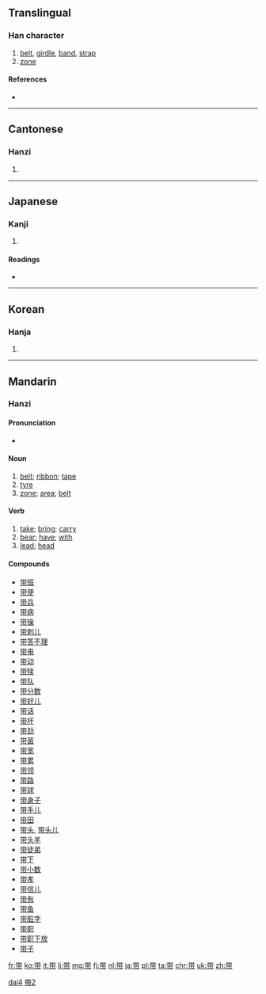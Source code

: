 {{also|帶}}
==Translingual==

===Han character===
{{Han char|rn=50|rad=巾|as=06|sn=9|four=|canj=廿十月中月 (TJBLB)}}

# [[belt]], [[girdle]], [[band]], [[strap]]
# [[zone]]

====References====
* {{Han ref|kx=0331.191|hdz=10736.090|uh=5E26|ud=24102}}

----

==Cantonese==

===Hanzi===
{{yue-hanzi|jyut=[[daai2]], [[daai3]]|y=daai2, daai3}}

# {{defn|lang=yue|sort=巾06}}

----

==Japanese==
{{ja-forms|[[帯]]|[[带]]|[[帶]]}}
===Kanji===
{{ja-kanji|grade=|rs=巾06}}

# {{defn|lang=ja|sort=巾06}}

====Readings====
* {{ja-readings|on=[[たい]] (tai)|kun=[[おび]] (obi), [[おびる]] (obiru)}}

----

==Korean==

===Hanja===
{{ko-hanja|hangeul=대|rv=dae|mr=tae}}

# {{defn|lang=ko|sort=巾06}}

----

==Mandarin==

===Hanzi===

====Pronunciation====
* {{audio|zh-dài.ogg|audio}}

====Noun====
{{cmn-noun|s|pin=[[dài]] ([[dai4]])|pint=dai4|tra=帶|sim=带|rs=巾06}}

# [[belt]]; [[ribbon]]; [[tape]]
# [[tyre]]
# [[zone]]; [[area]]; [[belt]]

====Verb====
{{cmn-verb|s|pin=[[dài]] ([[dai4]])|pint=dai4|tra=帶|sim=带|rs=巾06}}

# [[take]]; [[bring]]; [[carry]]
# [[bear]]; [[have]]; [[with]]
# [[lead]]; [[head]]

====Compounds====
* [[带班]]
* [[带便]]
* [[带兵]]
* [[带病]]
* [[带操]]
* [[带刺儿]]
* [[带答不理]]
* [[带电]]
* [[带动]]
* [[带犊]]
* [[带队]]
* [[带分数]]
* [[带好儿]]
* [[带话]]
* [[带坏]]
* [[带劲]]
* [[带菌]]
* [[带宽]]
* [[带累]]
* [[带领]]
* [[带路]]
* [[带球]]
* [[带身子]]
* [[带手儿]]
* [[带田]]
* [[带头]], [[带头儿]]
* [[带头羊]]
* [[带徒弟]]
* [[带下]]
* [[带小数]]
* [[带孝]]
* [[带信儿]]
* [[带有]]
* [[带鱼]]
* [[带脏字]]
* [[带职]]
* [[带职下放]]
* [[带子]]

[[Category:cmn:Beginning Mandarin in simplified script|dai4]]
[[Category:CJKV characters simplified differently in Japan and China|帶2]]

[[fr:带]]
[[ko:带]]
[[it:带]]
[[li:带]]
[[mg:带]]
[[fj:带]]
[[nl:带]]
[[ja:带]]
[[pl:带]]
[[ta:带]]
[[chr:带]]
[[uk:带]]
[[zh:带]]